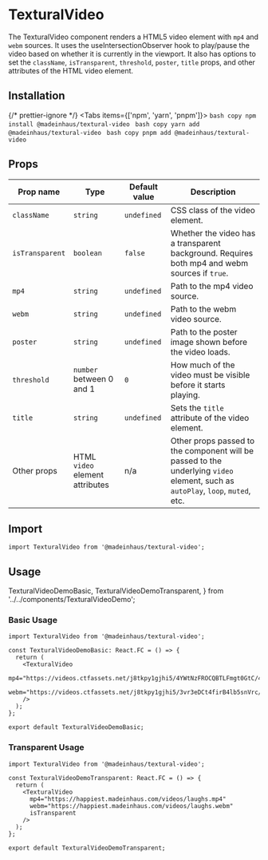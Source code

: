 # TexturalVideo

The TexturalVideo component renders a HTML5 video element with `mp4` and `webm` sources. It uses the useIntersectionObserver hook to play/pause the video based on whether it is currently in the viewport. It also has options to set the `className`, `isTransparent`, `threshold`, `poster`, `title` props, and other attributes of the HTML video element.

## Installation


{/* prettier-ignore */}
<Tabs items={['npm', 'yarn', 'pnpm']}>
    <Tab>
        ```bash copy
        npm install @madeinhaus/textural-video
        ```
    </Tab>
    <Tab>
        ```bash copy
        yarn add @madeinhaus/textural-video
        ```
    </Tab>
    <Tab>
        ```bash copy
        pnpm add @madeinhaus/textural-video
        ```
    </Tab>
</Tabs>

## Props

| Prop name       | Type                            | Default value | Description                                                                                                                     |
| --------------- | ------------------------------- | ------------- | ------------------------------------------------------------------------------------------------------------------------------- |
| `className`     | `string`                        | `undefined`   | CSS class of the video element.                                                                                                 |
| `isTransparent` | `boolean`                       | `false`       | Whether the video has a transparent background. Requires both mp4 and webm sources if `true`.                                   |
| `mp4`           | `string`                        | `undefined`   | Path to the mp4 video source.                                                                                                   |
| `webm`          | `string`                        | `undefined`   | Path to the webm video source.                                                                                                  |
| `poster`        | `string`                        | `undefined`   | Path to the poster image shown before the video loads.                                                                          |
| `threshold`     | `number` between 0 and 1        | `0`           | How much of the video must be visible before it starts playing.                                                                 |
| `title`         | `string`                        | `undefined`   | Sets the `title` attribute of the video element.                                                                                |
| Other props     | HTML `video` element attributes | n/a           | Other props passed to the component will be passed to the underlying `video` element, such as `autoPlay`, `loop`, `muted`, etc. |

## Import

`import TexturalVideo from '@madeinhaus/textural-video';`

## Usage

  TexturalVideoDemoBasic,
  TexturalVideoDemoTransparent,
} from '../../components/TexturalVideoDemo';

### Basic Usage

```tsx filename="TexturalVideoDemoBasic.tsx" copy showLineNumbers
import TexturalVideo from '@madeinhaus/textural-video';

const TexturalVideoDemoBasic: React.FC = () => {
  return (
    <TexturalVideo
      mp4="https://videos.ctfassets.net/j8tkpy1gjhi5/4YWtNzFROCQBTLFmgt0GtC/46b15d9fbb9a6f5af12819461a37bfc9/Tillamook_Desktop_v7.mp4"
      webm="https://videos.ctfassets.net/j8tkpy1gjhi5/3vr3eDCt4firB4lb5snVrc/c55eb5261efbe9cf0f8489e5aa4b5ab4/Tillamook_Desktop_v7.webm"
    />
  );
};

export default TexturalVideoDemoBasic;
```

<TexturalVideoDemoBasic />

### Transparent Usage

```tsx filename="TexturalVideoDemoTransparent.tsx" copy showLineNumbers
import TexturalVideo from '@madeinhaus/textural-video';

const TexturalVideoDemoTransparent: React.FC = () => {
  return (
    <TexturalVideo
      mp4="https://happiest.madeinhaus.com/videos/laughs.mp4"
      webm="https://happiest.madeinhaus.com/videos/laughs.webm"
      isTransparent
    />
  );
};

export default TexturalVideoDemoTransparent;
```

<TexturalVideoDemoTransparent />

